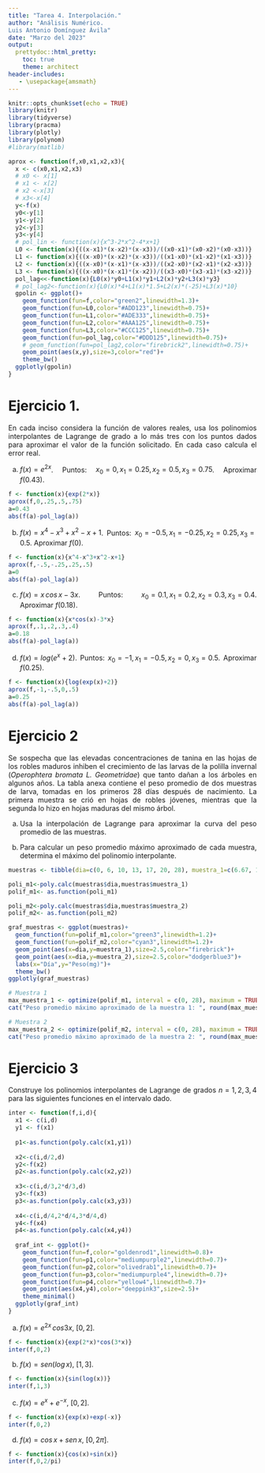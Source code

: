 ```yaml
---
title: "Tarea 4. Interpolación."
author: "Análisis Numérico.
Luis Antonio Domínguez Ávila"
date: "Marzo del 2023"
output: 
  prettydoc::html_pretty:
    toc: true
    theme: architect
header-includes:
   - \usepackage{amsmath}
---
```






<style>
body {
text-align: justify}
</style>



```r
knitr::opts_chunk$set(echo = TRUE)
library(knitr)
library(tidyverse)
library(pracma)
library(plotly)
library(polynom)
#library(matlib)
```

```r
aprox <- function(f,x0,x1,x2,x3){
  x <- c(x0,x1,x2,x3)
  # x0 <- x[1]
  # x1 <- x[2]
  # x2 <-x[3]
  # x3<-x[4]
  y<-f(x)
  y0<-y[1]
  y1<-y[2]
  y2<-y[3]
  y3<-y[4]
  # pol_lin <- function(x){x^3-2*x^2-4*x+1}
  L0 <- function(x){((x-x1)*(x-x2)*(x-x3))/((x0-x1)*(x0-x2)*(x0-x3))}
  L1 <- function(x){((x-x0)*(x-x2)*(x-x3))/((x1-x0)*(x1-x2)*(x1-x3))}
  L2 <- function(x){((x-x0)*(x-x1)*(x-x3))/((x2-x0)*(x2-x1)*(x2-x3))}
  L3 <- function(x){((x-x0)*(x-x1)*(x-x2))/((x3-x0)*(x3-x1)*(x3-x2))}
  pol_lag<<-function(x){L0(x)*y0+L1(x)*y1+L2(x)*y2+L3(x)*y3}
  # pol_lag2<-function(x){L0(x)*4+L1(x)*1.5+L2(x)*(-25)+L3(x)*10}
  gpolin <- ggplot()+
    geom_function(fun=f,color="green2",linewidth=1.3)+
    geom_function(fun=L0,color="#ADD123",linewidth=0.75)+
    geom_function(fun=L1,color="#ADE333",linewidth=0.75)+
    geom_function(fun=L2,color="#AAA125",linewidth=0.75)+
    geom_function(fun=L3,color="#CCC125",linewidth=0.75)+
    geom_function(fun=pol_lag,color="#DDD125",linewidth=0.75)+
    # geom_function(fun=pol_lag2,color="firebrick2",linewidth=0.75)+
    geom_point(aes(x,y),size=3,color="red")+
    theme_bw()
  ggplotly(gpolin)
}
```

# Ejercicio 1.

En cada inciso considera la función de valores reales, usa los polinomios interpolantes de Lagrange de grado a lo más tres con los puntos dados para aproximar el valor de la función solicitado.  En cada caso calcula el error real.

a) $f(x)=e^{2x}$.  Puntos: $x_0=0, x_1=0.25, x_2=0.5, x_3=0.75$.  Aproximar $f(0.43)$.
```r
f <- function(x){exp(2*x)}
aprox(f,0,.25,.5,.75)
a=0.43
abs(f(a)-pol_lag(a))
```


b) $f(x)=x^4-x^3+x^2-x+1$.  Puntos: $x_0=-0.5, x_1=-0.25, x_2=0.25, x_3=0.5$.  Aproximar $f(0)$.
```r
f <- function(x){x^4-x^3+x^2-x+1}
aprox(f,-.5,-.25,.25,.5)
a=0
abs(f(a)-pol_lag(a))
```
c) $f(x)=x\,cos\,x-3x$.  Puntos: $x_0=0.1, x_1=0.2, x_2=0.3, x_3=0.4$.  Aproximar $f(0.18)$.
```r
f <- function(x){x*cos(x)-3*x}
aprox(f,.1,.2,.3,.4)
a=0.18
abs(f(a)-pol_lag(a))
```

d) $f(x)=log(e^x+2)$.  Puntos: $x_0=-1, x_1=-0.5, x_2=0, x_3=0.5$.  Aproximar $f(0.25)$.
```r
f <- function(x){log(exp(x)+2)}
aprox(f,-1,-.5,0,.5)
a=0.25
abs(f(a)-pol_lag(a))
```



# Ejercicio 2

Se sospecha que las elevadas concentraciones de tanina en las hojas de los robles maduros inhiben el crecimiento de las larvas de la polilla invernal (*Operophtera bromata L. Geometridae*) que tanto dañan a los árboles en algunos años.  La tabla anexa contiene el peso promedio de dos muestras de larva, tomadas en los primeros 28 días después de nacimiento.  La primera muestra se crió en hojas de robles jóvenes, mientras que la segunda lo hizo en hojas maduras del mismo árbol.

a) Usa la interpolación de Lagrange para aproximar la curva del peso promedio de las muestras.

b) Para calcular un peso promedio máximo aproximado de cada muestra, determina el máximo del polinomio interpolante.

\begin{equation}
\begin{array}{l|c|c|c|c|c|c|r} 
\text{Día} & 0 & 6 & 10 & 13 & 17 & 20 & 28 \\
\hline \text{Peso promedio muestra 1 (mg)} & 6.67 & 17.33 & 42.67 & 37.33 & 30.10 & 29.31 & 28.74 \\
\text{Peso promedio muestra 2 (mg)} & 6.67 & 16.11 & 18.89 & 15.00 & 10.56 & 9.44 & 8.89
\end{array}
\end{equation}

```r
muestras <- tibble(dia=c(0, 6, 10, 13, 17, 20, 28), muestra_1=c(6.67, 17.33, 42.67, 37.33, 30.10, 29.31, 28.74),muestra_2=c(6.67, 16.11, 18.89, 15.00, 10.56, 9.44, 8.89))

poli_m1<-poly.calc(muestras$dia,muestras$muestra_1)
polif_m1<- as.function(poli_m1)

poli_m2<-poly.calc(muestras$dia,muestras$muestra_2)
polif_m2<- as.function(poli_m2)

graf_muestras <- ggplot(muestras)+
  geom_function(fun=polif_m1,color="green3",linewidth=1.2)+
  geom_function(fun=polif_m2,color="cyan3",linewidth=1.2)+
  geom_point(aes(x=dia,y=muestra_1),size=2.5,color="firebrick")+
  geom_point(aes(x=dia,y=muestra_2),size=2.5,color="dodgerblue3")+
  labs(x="Día",y="Peso(mg)")+
  theme_bw()
ggplotly(graf_muestras)
```
```r
# Muestra 1
max_muestra_1 <- optimize(polif_m1, interval = c(0, 28), maximum = TRUE)$maximum
cat("Peso promedio máximo aproximado de la muestra 1: ", round(max_muestra_1,2), " mg\n")

# Muestra 2
max_muestra_2 <- optimize(polif_m2, interval = c(0, 28), maximum = TRUE)$maximum
cat("Peso promedio máximo aproximado de la muestra 2: ", round(max_muestra_2,2), " mg\n")

```






# Ejercicio 3

Construye los polinomios interpolantes de Lagrange de grados $n=1,2,3,4$ para las siguientes funciones en el intervalo dado. 
```r
inter <- function(f,i,d){
  x1 <- c(i,d)
  y1 <- f(x1)
  
  p1<-as.function(poly.calc(x1,y1))
  
  x2<-c(i,d/2,d)
  y2<-f(x2)
  p2<-as.function(poly.calc(x2,y2))
  
  x3<-c(i,d/3,2*d/3,d)
  y3<-f(x3)
  p3<-as.function(poly.calc(x3,y3))
  
  x4<-c(i,d/4,2*d/4,3*d/4,d)
  y4<-f(x4)
  p4<-as.function(poly.calc(x4,y4))
  
  graf_int <- ggplot()+
    geom_function(fun=f,color="goldenrod1",linewidth=0.8)+
    geom_function(fun=p1,color="mediumpurple2",linewidth=0.7)+
    geom_function(fun=p2,color="olivedrab1",linewidth=0.7)+
    geom_function(fun=p3,color="mediumpurple4",linewidth=0.7)+
    geom_function(fun=p4,color="yellow4",linewidth=0.7)+
    geom_point(aes(x4,y4),color="deeppink3",size=2.5)+
    theme_minimal()
  ggplotly(graf_int)
}
```


a) $f(x) = e^{2x}\, cos 3x$, $[0,2]$.
```r
f <- function(x){exp(2*x)*cos(3*x)}
inter(f,0,2)
```


b) $f(x) = sen(log\,x)$, $[1,3]$.
```r
f <- function(x){sin(log(x))}
inter(f,1,3)
```


c) $f(x) = e^{x}+e^{-x}$, $[0,2]$. 
```r
f <- function(x){exp(x)+exp(-x)}
inter(f,0,2)
```


d) $f(x) = cos \,x+sen\,x$, $[0,2\pi]$.
```r
f <- function(x){cos(x)+sin(x)}
inter(f,0,2/pi)
```

